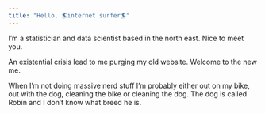 ```yaml
---
title: "Hello, 🏄internet surfer🏄"
---
```


I'm a statistician and data scientist based in the north east. Nice to meet you.

An existential crisis lead to me purging my old website. Welcome to the new me.

When I'm not doing massive nerd stuff I'm probably either out on my bike, out with the dog, cleaning the bike or cleaning the dog. The dog is called Robin and I don't know what breed he is.

